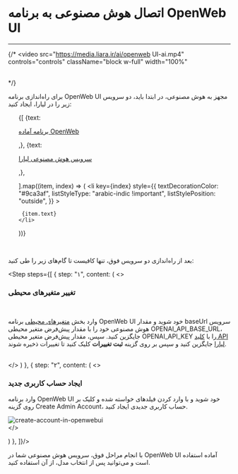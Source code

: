 

<Layout>
<Head>
<title>مستندات اتصال هوش مصنوعی به OpenWeb UI - لیارا</title>
<meta property="og:title" content="مستندات خدمات رایانش ابری لیارا" />
<meta property="og:description" content="مستندات اتصال سرویس هوش مصنوعی لیارا به OpenWeb UI - در لیارا"  />
<meta property="og:image" content="https://media.liara.ir/logos/liara-poster.jpg" />
</Head>

# اتصال هوش مصنوعی به برنامه OpenWeb UI
<hr className="mb-2" />

{/* <video
src="https://media.liara.ir/ai/openweb UI-ai.mp4"
controls="controls"
className="block w-full"
width="100%"
></video>
<br /> */}

برای راه‌اندازی برنامه OpenWeb UI مجهز به هوش مصنوعی، در ابتدا باید، دو سرویس زیر را در لیارا، ایجاد کنید:

<div className="h-2" />
<ul className="pr-4">
  {[
    {text: <p><a href="/one-click-apps/openwebui/quick-start/" className="text-[#2196f3]">برنامه آماده OpenWeb</a></p>,},
    {text: <p><a href="/ai/quick-start/" className="text-[#2196f3]">سرویس هوش مصنوعی لیارا</a></p>,},

  ].map((item, index) => (
    <li
      key={index}
      style={{
        textDecorationColor: "#9ca3af",
        listStyleType: "arabic-indic !important",
        listStylePosition: "outside",
      }}
    >
        
     {item.text}
    </li>
  ))}
</ul>

<br />

بعد از راه‌اندازی دو سرویس فوق، تنها کافیست تا گام‌های زیر را طی کنید: 


  <Step  steps={[
{
  step: "۱",
  content: (
  <>
    <h3>تغییر متغیرهای محیطی</h3>   
    <p>
        وارد بخش <a href="/paas/details/envs/" className="text-[#2196f3]">متغیرهای محیطی</a> برنامه OpenWeb UI خود شوید و مقدار <Important>baseUrl</Important> سرویس هوش مصنوعی خود را با مقدار پیش‌فرض متغیر محیطی <Important>OPENAI_API_BASE_URL</Important>، جایگزین کنید.
        سپس، مقدار پیش‌فرض متغیر محیطی <Important>OPENAI_API_KEY</Important> را با <a href="/references/api/about/" className="text-[#2196f3]">کلید API لیارا</a> جایگزین کنید و سپس بر روی گزینه <b>ثبت تغییرات</b> کلیک کنید تا تغییرات ذخیره شوند.
    </p>  
  </>
  )
  },
  {
  step: "۲",
  content: (
  <>
    <h3>ایجاد حساب کاربری جدید</h3>
    <p>
        وارد برنامه OpenWeb UI خود شوید و با وارد کردن فیلدهای خواسته شده و کلیک بر روی گزینه <Important>Create Admin Account</Important>، حساب کاربری جدیدی ایجاد کنید.
    </p>
    <div className="h-2" />
    <img
        src="https://media.liara.ir/ai/openwebui/create-account.png"
        alt="create-account-in-openwebui"
    />   
  </>

  )
  },
]}/>

<div className="h-4" />
با انجام مراحل فوق، سرویس هوش مصنوعی شما در OpenWeb UI آماده استفاده است و می‌توانید پس از انتخاب مدل، از آن استفاده کنید.

</Layout>